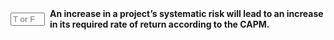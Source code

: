::: {.question-block}

<form onsubmit="event.preventDefault(); checkAnswerBox('module4_tf_q11','T')" style="display: flex; align-items: center; gap: 8px;">
<input type="text" id="module4_tf_q11" name="module4_tf_q11" maxlength="1" placeholder="T or F" style="width: 55px;" data-correct-answer="T" /> 
<label for="module4_tf_q11"><strong>An increase in a project’s systematic risk will lead to an increase in its required rate of return according to the CAPM.</strong></label>
</form>

<div id="feedback-module4_tf_q11" class="feedback" data-status="" style="display:none;">
The sentence is TRUE. Higher systematic risk (beta) increases the required return as per CAPM.
</div>

:::